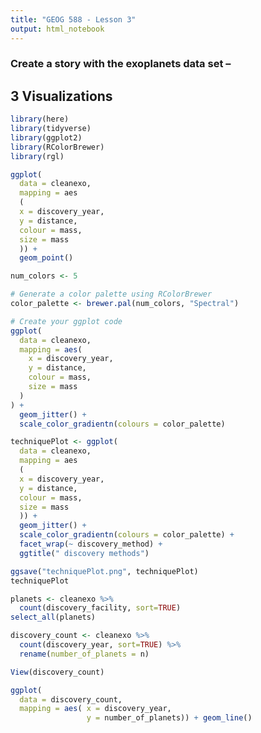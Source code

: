 ```yaml
---
title: "GEOG 588 - Lesson 3"
output: html_notebook
---
```

### Create a story with the exoplanets data set --
##  3 Visualizations
  

```r
library(here)
library(tidyverse)
library(ggplot2)
library(RColorBrewer)
library(rgl)
```
```r
ggplot(
  data = cleanexo, 
  mapping = aes
  (
  x = discovery_year,
  y = distance, 
  colour = mass,    
  size = mass
  )) +
  geom_point()
```
```r
num_colors <- 5

# Generate a color palette using RColorBrewer
color_palette <- brewer.pal(num_colors, "Spectral")

# Create your ggplot code
ggplot(
  data = cleanexo, 
  mapping = aes(
    x = discovery_year,
    y = distance, 
    colour = mass,    
    size = mass
  )
) +
  geom_jitter() + 
  scale_color_gradientn(colours = color_palette)
```
```r
techniquePlot <- ggplot(
  data = cleanexo, 
  mapping = aes
  (
  x = discovery_year,
  y = distance, 
  colour = mass,    
  size = mass
  )) +
  geom_jitter() + 
  scale_color_gradientn(colours = color_palette) +
  facet_wrap(~ discovery_method) +
  ggtitle(" discovery methods")

ggsave("techniquePlot.png", techniquePlot)
techniquePlot
```

```r
planets <- cleanexo %>%
  count(discovery_facility, sort=TRUE)
select_all(planets)
```
```r
discovery_count <- cleanexo %>%
  count(discovery_year, sort=TRUE) %>%
  rename(number_of_planets = n)

View(discovery_count)
```
```r
ggplot(
  data = discovery_count,
  mapping = aes( x = discovery_year,
                 y = number_of_planets)) + geom_line()
```

